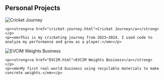 ## Personal Projects

<div class="project-entry">
  <img src="cricket.jpg" alt="Cricket Journey" class="project-thumb" />
  <div class="project-text">
    <p><strong><a href="cricket-journey.html">Cricket Journey</a></strong></p>
    <p><em>This is my cricketing journey from 2023–2024. I used code to analyze my performance and grow as a player.</em></p>
  </div>
</div>

<div class="project-entry">
  <img src="weights.jpg" alt="EVCIM Weights Business" class="project-thumb" />
  <div class="project-text">
    <p><strong><a href="EVCIM.html">EVCIM Weights Business</a></strong></p>
    <p><em>My first real-world business using recyclable materials to make concrete weights.</em></p>
  </div>
</div>






